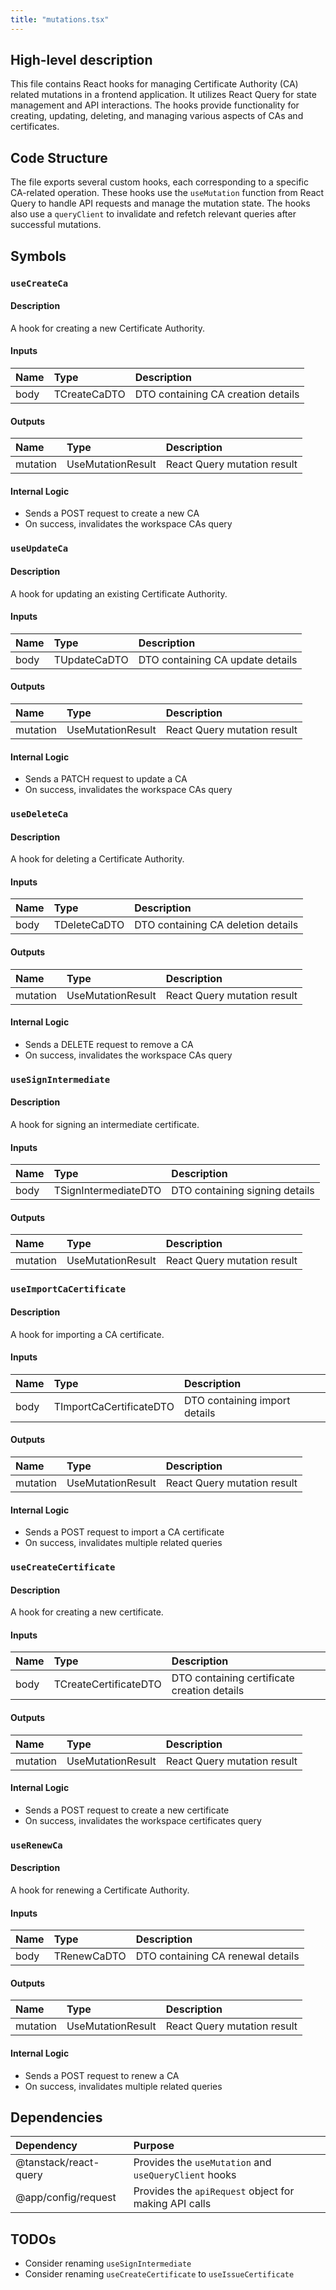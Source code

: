 ```yaml
---
title: "mutations.tsx"
---
```


## High-level description
This file contains React hooks for managing Certificate Authority (CA) related mutations in a frontend application. It utilizes React Query for state management and API interactions. The hooks provide functionality for creating, updating, deleting, and managing various aspects of CAs and certificates.

## Code Structure
The file exports several custom hooks, each corresponding to a specific CA-related operation. These hooks use the `useMutation` function from React Query to handle API requests and manage the mutation state. The hooks also use a `queryClient` to invalidate and refetch relevant queries after successful mutations.

## Symbols

### `useCreateCa`
#### Description
A hook for creating a new Certificate Authority.

#### Inputs
| Name | Type | Description |
|:-----|:-----|:------------|
| body | TCreateCaDTO | DTO containing CA creation details |

#### Outputs
| Name | Type | Description |
|:-----|:-----|:------------|
| mutation | UseMutationResult | React Query mutation result |

#### Internal Logic
- Sends a POST request to create a new CA
- On success, invalidates the workspace CAs query

### `useUpdateCa`
#### Description
A hook for updating an existing Certificate Authority.

#### Inputs
| Name | Type | Description |
|:-----|:-----|:------------|
| body | TUpdateCaDTO | DTO containing CA update details |

#### Outputs
| Name | Type | Description |
|:-----|:-----|:------------|
| mutation | UseMutationResult | React Query mutation result |

#### Internal Logic
- Sends a PATCH request to update a CA
- On success, invalidates the workspace CAs query

### `useDeleteCa`
#### Description
A hook for deleting a Certificate Authority.

#### Inputs
| Name | Type | Description |
|:-----|:-----|:------------|
| body | TDeleteCaDTO | DTO containing CA deletion details |

#### Outputs
| Name | Type | Description |
|:-----|:-----|:------------|
| mutation | UseMutationResult | React Query mutation result |

#### Internal Logic
- Sends a DELETE request to remove a CA
- On success, invalidates the workspace CAs query

### `useSignIntermediate`
#### Description
A hook for signing an intermediate certificate.

#### Inputs
| Name | Type | Description |
|:-----|:-----|:------------|
| body | TSignIntermediateDTO | DTO containing signing details |

#### Outputs
| Name | Type | Description |
|:-----|:-----|:------------|
| mutation | UseMutationResult | React Query mutation result |

### `useImportCaCertificate`
#### Description
A hook for importing a CA certificate.

#### Inputs
| Name | Type | Description |
|:-----|:-----|:------------|
| body | TImportCaCertificateDTO | DTO containing import details |

#### Outputs
| Name | Type | Description |
|:-----|:-----|:------------|
| mutation | UseMutationResult | React Query mutation result |

#### Internal Logic
- Sends a POST request to import a CA certificate
- On success, invalidates multiple related queries

### `useCreateCertificate`
#### Description
A hook for creating a new certificate.

#### Inputs
| Name | Type | Description |
|:-----|:-----|:------------|
| body | TCreateCertificateDTO | DTO containing certificate creation details |

#### Outputs
| Name | Type | Description |
|:-----|:-----|:------------|
| mutation | UseMutationResult | React Query mutation result |

#### Internal Logic
- Sends a POST request to create a new certificate
- On success, invalidates the workspace certificates query

### `useRenewCa`
#### Description
A hook for renewing a Certificate Authority.

#### Inputs
| Name | Type | Description |
|:-----|:-----|:------------|
| body | TRenewCaDTO | DTO containing CA renewal details |

#### Outputs
| Name | Type | Description |
|:-----|:-----|:------------|
| mutation | UseMutationResult | React Query mutation result |

#### Internal Logic
- Sends a POST request to renew a CA
- On success, invalidates multiple related queries

## Dependencies
| Dependency | Purpose |
|:-----------|:--------|
| @tanstack/react-query | Provides the `useMutation` and `useQueryClient` hooks |
| @app/config/request | Provides the `apiRequest` object for making API calls |

## TODOs
- Consider renaming `useSignIntermediate`
- Consider renaming `useCreateCertificate` to `useIssueCertificate`